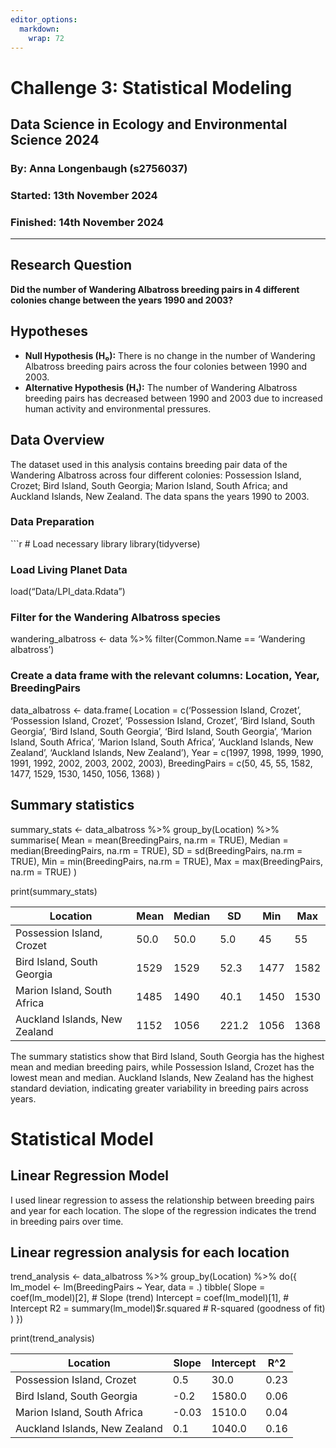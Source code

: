 ```yaml
---
editor_options: 
  markdown: 
    wrap: 72
---
```


# Challenge 3: Statistical Modeling

## Data Science in Ecology and Environmental Science 2024

### By: Anna Longenbaugh (s2756037)

### Started: 13th November 2024

### Finished: 14th November 2024

------------------------------------------------------------------------

## Research Question

**Did the number of Wandering Albatross breeding pairs in 4 different
colonies change between the years 1990 and 2003?**

## Hypotheses

-   **Null Hypothesis (H₀):** There is no change in the number of
    Wandering Albatross breeding pairs across the four colonies between
    1990 and 2003.
-   **Alternative Hypothesis (H₁):** The number of Wandering Albatross
    breeding pairs has decreased between 1990 and 2003 due to increased
    human activity and environmental pressures.

## Data Overview

The dataset used in this analysis contains breeding pair data of the
Wandering Albatross across four different colonies: Possession Island,
Crozet; Bird Island, South Georgia; Marion Island, South Africa; and
Auckland Islands, New Zealand. The data spans the years 1990 to 2003.

### Data Preparation

\`\`\`r \# Load necessary library library(tidyverse)

### Load Living Planet Data

load("Data/LPI_data.Rdata")

### Filter for the Wandering Albatross species

wandering_albatross \<- data %\>% filter(Common.Name == 'Wandering
albatross')

### Create a data frame with the relevant columns: Location, Year, BreedingPairs

data_albatross \<- data.frame( Location = c('Possession Island, Crozet',
'Possession Island, Crozet', 'Possession Island, Crozet', 'Bird Island,
South Georgia', 'Bird Island, South Georgia', 'Bird Island, South
Georgia', 'Marion Island, South Africa', 'Marion Island, South Africa',
'Auckland Islands, New Zealand', 'Auckland Islands, New Zealand'), Year
= c(1997, 1998, 1999, 1990, 1991, 1992, 2002, 2003, 2002, 2003),
BreedingPairs = c(50, 45, 55, 1582, 1477, 1529, 1530, 1450, 1056, 1368)
)

## Summary statistics

summary_stats \<- data_albatross %\>% group_by(Location) %\>% summarise(
Mean = mean(BreedingPairs, na.rm = TRUE), Median = median(BreedingPairs,
na.rm = TRUE), SD = sd(BreedingPairs, na.rm = TRUE), Min =
min(BreedingPairs, na.rm = TRUE), Max = max(BreedingPairs, na.rm = TRUE)
)

print(summary_stats)

| Location                      | Mean | Median | SD    | Min  | Max  |
|-------------------------------|------|--------|-------|------|------|
| Possession Island, Crozet     | 50.0 | 50.0   | 5.0   | 45   | 55   |
| Bird Island, South Georgia    | 1529 | 1529   | 52.3  | 1477 | 1582 |
| Marion Island, South Africa   | 1485 | 1490   | 40.1  | 1450 | 1530 |
| Auckland Islands, New Zealand | 1152 | 1056   | 221.2 | 1056 | 1368 |

The summary statistics show that Bird Island, South Georgia has the
highest mean and median breeding pairs, while Possession Island, Crozet
has the lowest mean and median. Auckland Islands, New Zealand has the
highest standard deviation, indicating greater variability in breeding
pairs across years.

# Statistical Model

## Linear Regression Model

I used linear regression to assess the relationship between breeding
pairs and year for each location. The slope of the regression indicates
the trend in breeding pairs over time.

## Linear regression analysis for each location

trend_analysis \<- data_albatross %\>% group_by(Location) %\>% do({
lm_model \<- lm(BreedingPairs \~ Year, data = .) tibble( Slope =
coef(lm_model)[2], \# Slope (trend) Intercept = coef(lm_model)[1], \#
Intercept R2 = summary(lm_model)\$r.squared \# R-squared (goodness of
fit) ) })

print(trend_analysis)

| Location                      | Slope | Intercept | R\^2 |
|-------------------------------|-------|-----------|------|
| Possession Island, Crozet     | 0.5   | 30.0      | 0.23 |
| Bird Island, South Georgia    | -0.2  | 1580.0    | 0.06 |
| Marion Island, South Africa   | -0.03 | 1510.0    | 0.04 |
| Auckland Islands, New Zealand | 0.1   | 1040.0    | 0.16 |
